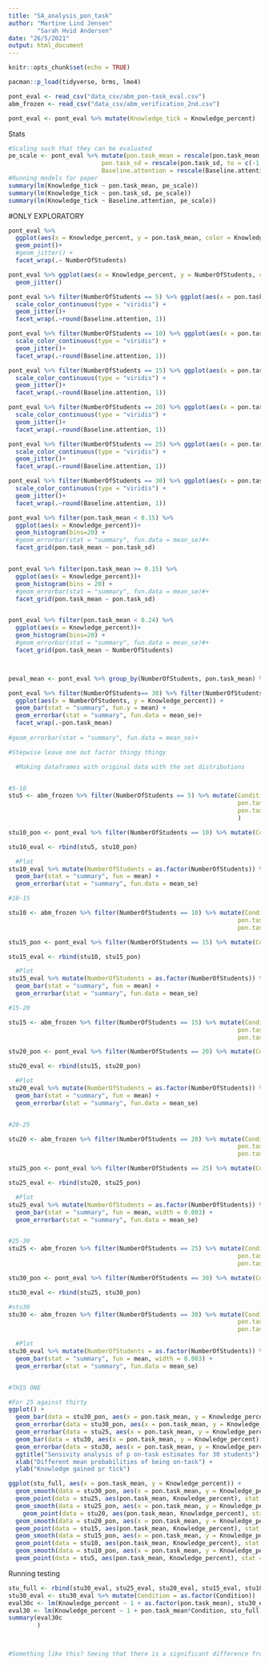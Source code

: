 ```yaml
---
title: "SA_analysis_pon_task"
author: "Martine Lind Jensen"
        "Sarah Hvid Andersen"
date: "26/5/2021"
output: html_document
---
```


```r
knitr::opts_chunk$set(echo = TRUE)

pacman::p_load(tidyverse, brms, lme4)
```

```r
pont_eval <- read_csv("data_csv/abm_pon-task_eval.csv")
abm_frozen <- read_csv("data_csv/abm_verification_2nd.csv")

pont_eval <- pont_eval %>% mutate(Knowledge_tick = Knowledge_percent)
```

Stats

```r
#Scaling such that they can be evaluated 
pe_scale <- pont_eval %>% mutate(pon.task_mean = rescale(pon.task_mean, to = c(-1,1)), 
                          pon.task_sd = rescale(pon.task_sd, to = c(-1,1)), 
                          Baseline.attention = rescale(Baseline.attention, to = c(-1,1)))
#Running models for paper 
summary(lm(Knowledge_tick ~ pon.task_mean, pe_scale))
summary(lm(Knowledge_tick ~ pon.task_sd, pe_scale))
summary(lm(Knowledge_tick ~ Baseline.attention, pe_scale))
```



#ONLY EXPLORATORY 
```r
pont_eval %>% 
  ggplot(aes(x = Knowledge_percent, y = pon.task_mean, color = Knowledge_percent)) +
  geom_point()+ 
  #geom_jitter() + 
  facet_wrap(.~ NumberOfStudents)

pont_eval %>% ggplot(aes(x = Knowledge_percent, y = NumberOfStudents, color = pon.task_mean)) +
  geom_jitter()

pont_eval %>% filter(NumberOfStudents == 5) %>% ggplot(aes(x = pon.task_mean, y = pon.task_sd, color = Knowledge_percent)) +
  scale_color_continuous(type = "viridis") + 
  geom_jitter()+ 
  facet_wrap(.~round(Baseline.attention, 1)) 

pont_eval %>% filter(NumberOfStudents == 10) %>% ggplot(aes(x = pon.task_mean, y = pon.task_sd, color = Knowledge_percent)) +
  scale_color_continuous(type = "viridis") + 
  geom_jitter()+ 
  facet_wrap(.~round(Baseline.attention, 1)) 

pont_eval %>% filter(NumberOfStudents == 15) %>% ggplot(aes(x = pon.task_mean, y = pon.task_sd, color = Knowledge_percent)) +
  scale_color_continuous(type = "viridis") + 
  geom_jitter()+ 
  facet_wrap(.~round(Baseline.attention, 1)) 

pont_eval %>% filter(NumberOfStudents == 20) %>% ggplot(aes(x = pon.task_mean, y = pon.task_sd, color = Knowledge_percent)) +
  scale_color_continuous(type = "viridis") + 
  geom_jitter()+ 
  facet_wrap(.~round(Baseline.attention, 1)) 

pont_eval %>% filter(NumberOfStudents == 25) %>% ggplot(aes(x = pon.task_mean, y = pon.task_sd, color = Knowledge_percent)) +
  scale_color_continuous(type = "viridis") + 
  geom_jitter()+ 
  facet_wrap(.~round(Baseline.attention, 1)) 

pont_eval %>% filter(NumberOfStudents == 30) %>% ggplot(aes(x = pon.task_mean, y = pon.task_sd, color = Knowledge_percent)) +
  scale_color_continuous(type = "viridis") + 
  geom_jitter()+ 
  facet_wrap(.~round(Baseline.attention, 1)) 

```



```r
pont_eval %>% filter(pon.task_mean < 0.15) %>%  
  ggplot(aes(x = Knowledge_percent))+
  geom_histogram(bins=20) +
  #geom_errorbar(stat = "summary", fun.data = mean_se)#+ 
  facet_grid(pon.task_mean ~ pon.task_sd)


pont_eval %>% filter(pon.task_mean >= 0.15) %>% 
  ggplot(aes(x = Knowledge_percent))+
  geom_histogram(bins = 20) +
  #geom_errorbar(stat = "summary", fun.data = mean_se)#+ 
  facet_grid(pon.task_mean ~ pon.task_sd)


pont_eval %>% filter(pon.task_mean < 0.24) %>% 
  ggplot(aes(x = Knowledge_percent))+
  geom_histogram(bins=20) +
  #geom_errorbar(stat = "summary", fun.data = mean_se)#+ 
  facet_grid(pon.task_mean ~ NumberOfStudents)



peval_mean <- pont_eval %>% group_by(NumberOfStudents, pon.task_mean) %>% summarise(Knowledge_percent = mean(Knowledge_percent), NumberOfStudents = mean(NumberOfStudents))

pont_eval %>% filter(NumberOfStudents== 30) %>% filter(NumberOfStudents == 25 & pon.task_mean == 0.14)%>% 
  ggplot(aes(x = NumberOfStudents, y = Knowledge_percent)) +
  geom_bar(stat = "summary", fun.y = mean) +
  geom_errorbar(stat = "summary", fun.data = mean_se)+
  facet_wrap(.~pon.task_mean)
  
#geom_errorbar(stat = "summary", fun.data = mean_se)+ 
```

```r
#Stepwise leave one out factor thingy thingy 

  #Making dataframes with original data with the set distributions 


#5-10
stu5 <- abm_frozen %>% filter(NumberOfStudents == 5) %>% mutate(Condition = "frozen", 
                                                                pon.task_mean = 0.012, 
                                                                pon.task_sd = 0.002, 
                                                                )

stu10_pon <- pont_eval %>% filter(NumberOfStudents == 10) %>% mutate(Condition = "eval")

stu10_eval <- rbind(stu5, stu10_pon) 

  #Plot
stu10_eval %>% mutate(NumberOfStudents = as.factor(NumberOfStudents)) %>% ggplot(aes(x = pon.task_mean, y = Knowledge_percent, fill = NumberOfStudents)) +
  geom_bar(stat = "summary", fun = mean) +
  geom_errorbar(stat = "summary", fun.data = mean_se)

#10-15

stu10 <- abm_frozen %>% filter(NumberOfStudents == 10) %>% mutate(Condition = "frozen", 
                                                                pon.task_mean = 0.024, 
                                                                pon.task_sd = 0.007)

stu15_pon <- pont_eval %>% filter(NumberOfStudents == 15) %>% mutate(Condition = "eval")

stu15_eval <- rbind(stu10, stu15_pon) 

  #Plot
stu15_eval %>% mutate(NumberOfStudents = as.factor(NumberOfStudents)) %>% ggplot(aes(x = pon.task_mean, y = Knowledge_percent, fill = NumberOfStudents)) +
  geom_bar(stat = "summary", fun = mean) +
  geom_errorbar(stat = "summary", fun.data = mean_se)

#15-20

stu15 <- abm_frozen %>% filter(NumberOfStudents == 15) %>% mutate(Condition = "frozen", 
                                                                pon.task_mean = 0.044, 
                                                                pon.task_sd = 0.012)

stu20_pon <- pont_eval %>% filter(NumberOfStudents == 20) %>% mutate(Condition = "eval")

stu20_eval <- rbind(stu15, stu20_pon) 

  #Plot
stu20_eval %>% mutate(NumberOfStudents = as.factor(NumberOfStudents)) %>% ggplot(aes(x = pon.task_mean, y = Knowledge_percent, fill = NumberOfStudents)) +
  geom_bar(stat = "summary", fun = mean) +
  geom_errorbar(stat = "summary", fun.data = mean_se)


#20-25

stu20 <- abm_frozen %>% filter(NumberOfStudents == 20) %>% mutate(Condition = "frozen", 
                                                                pon.task_mean = 0.081, 
                                                                pon.task_sd = 0.02)

stu25_pon <- pont_eval %>% filter(NumberOfStudents == 25) %>% mutate(Condition = "eval")

stu25_eval <- rbind(stu20, stu25_pon) 

  #Plot
stu25_eval %>% mutate(NumberOfStudents = as.factor(NumberOfStudents)) %>% ggplot(aes(x = pon.task_mean, y = Knowledge_percent, fill = NumberOfStudents)) +
  geom_bar(stat = "summary", fun = mean, width = 0.003) +
  geom_errorbar(stat = "summary", fun.data = mean_se)


#25-30
stu25 <- abm_frozen %>% filter(NumberOfStudents == 25) %>% mutate(Condition = "frozen", 
                                                                pon.task_mean = 0.14, 
                                                                pon.task_sd = 0.03)

stu30_pon <- pont_eval %>% filter(NumberOfStudents == 30) %>% mutate(Condition = "eval")

stu30_eval <- rbind(stu25, stu30_pon) 

#stu30 
stu30 <- abm_frozen %>% filter(NumberOfStudents == 30) %>% mutate(Condition = "frozen", 
                                                                pon.task_mean = 0.24, 
                                                                pon.task_sd = 0.07)

  #Plot
stu30_eval %>% mutate(NumberOfStudents = as.factor(NumberOfStudents)) %>% ggplot(aes(x = pon.task_mean, y = Knowledge_percent, fill = NumberOfStudents)) +
  geom_bar(stat = "summary", fun = mean, width = 0.003) +
  geom_errorbar(stat = "summary", fun.data = mean_se)


#THIS ONE

#For 25 against thirty 
ggplot() +
  geom_bar(data = stu30_pon, aes(x = pon.task_mean, y = Knowledge_percent), stat = "summary", fun = mean, width = 0.003) +
  geom_errorbar(data = stu30_pon, aes(x = pon.task_mean, y = Knowledge_percent), stat = "summary", fun.data = mean_se, alpha = 0.5, width = 0.003) + 
  geom_errorbar(data = stu25, aes(x = pon.task_mean, y = Knowledge_percent), stat = "summary", fun.data = mean_se, width = 0.05, color = "red") + 
  geom_bar(data = stu30, aes(x = pon.task_mean, y = Knowledge_percent), stat = "summary", fun = mean, width = 0.003, fill = "lightblue", alpha = 0.5) + 
  geom_errorbar(data = stu30, aes(x = pon.task_mean, y = Knowledge_percent), stat = "summary", fun.data = mean_se, width = 0.003, alpha = 0.5) +
  ggtitle("Sensivity analysis of p on-task estimates for 30 students") + 
  xlab("Different mean probabilities of being on-task") + 
  ylab("Knowledge gained pr tick")
```


```r
ggplot(stu_full, aes(x = pon.task_mean, y = Knowledge_percent)) +
  geom_smooth(data = stu30_pon, aes(x = pon.task_mean, y = Knowledge_percent),method = "lm", color = "black") +
  geom_point(data = stu25, aes(pon.task_mean, Knowledge_percent), stat = "summary", fun = mean, color = "black", size = 4) +
  geom_smooth(data = stu25_pon, aes(x = pon.task_mean, y = Knowledge_percent),method = "lm", color = "blue")+
    geom_point(data = stu20, aes(pon.task_mean, Knowledge_percent), stat = "summary", fun = mean, color = "red", size = 4) +
  geom_smooth(data = stu20_pon, aes(x = pon.task_mean, y = Knowledge_percent),method = "lm", color = "red") +
  geom_point(data = stu15, aes(pon.task_mean, Knowledge_percent), stat = "summary", fun = mean, color = "green", size = 4) +
  geom_smooth(data = stu15_pon, aes(x = pon.task_mean, y = Knowledge_percent),method = "lm", color = "orange") +
  geom_point(data = stu10, aes(pon.task_mean, Knowledge_percent), stat = "summary", fun = mean, color = "purple", size = 4)+
  geom_smooth(data = stu10_pon, aes(x = pon.task_mean, y = Knowledge_percent),method = "lm", color = "yellow") + 
  geom_point(data = stu5, aes(pon.task_mean, Knowledge_percent), stat = "summary", fun = mean, color = "grey", size = 4)
```


Running testing 
```r

stu_full <- rbind(stu30_eval, stu25_eval, stu20_eval, stu15_eval, stu10_eval)
stu30_eval <- stu30_eval %>% mutate(Condition = as.factor(Condition))
eval30c <- lm(Knowledge_percent ~ 1 + as.factor(pon.task_mean), stu30_eval)
eval30 <- lm(Knowledge_percent ~ 1 + pon.task_mean*Condition, stu_full)
summary(eval30c
        )



#Something like this? Seeing that there is a significant difference from 0.141 to 
```


